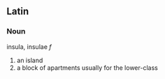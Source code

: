 ==Latin==

===Noun===

insula, insulae ''f''

#an island
#a block of apartments usually for the lower-class